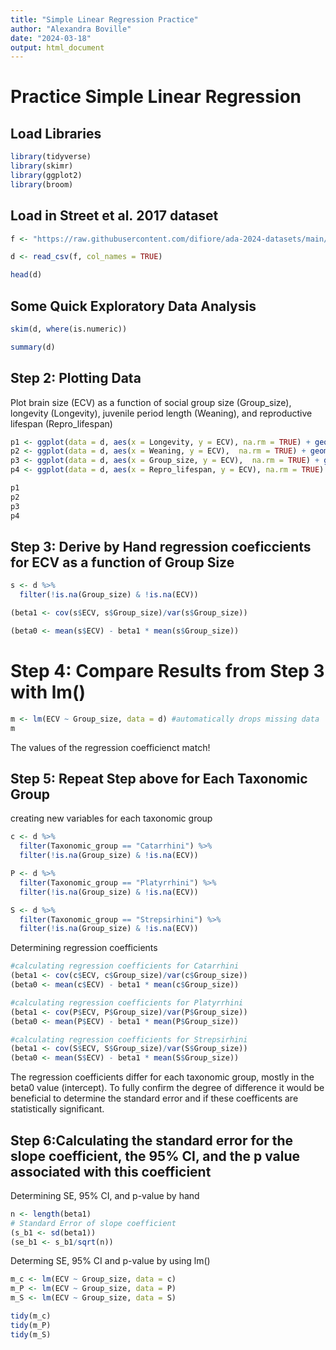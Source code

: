 ```yaml
---
title: "Simple Linear Regression Practice"
author: "Alexandra Boville"
date: "2024-03-18"
output: html_document
---
```


# Practice Simple Linear Regression 


## Load Libraries
```r
library(tidyverse)
library(skimr)
library(ggplot2)
library(broom)
```


## Load in Street et al. 2017 dataset
```r
f <- "https://raw.githubusercontent.com/difiore/ada-2024-datasets/main/Street_et_al_2017.csv"

d <- read_csv(f, col_names = TRUE)

head(d)
```

## Some Quick Exploratory Data Analysis
```r
skim(d, where(is.numeric))

summary(d)
```

## Step 2: Plotting Data
Plot brain size (ECV) as a function of social group size (Group_size), longevity (Longevity), juvenile period length (Weaning), and reproductive lifespan (Repro_lifespan)
```r
p1 <- ggplot(data = d, aes(x = Longevity, y = ECV), na.rm = TRUE) + geom_point()
p2 <- ggplot(data = d, aes(x = Weaning, y = ECV),  na.rm = TRUE) + geom_point()
p3 <- ggplot(data = d, aes(x = Group_size, y = ECV),  na.rm = TRUE) + geom_point()
p4 <- ggplot(data = d, aes(x = Repro_lifespan, y = ECV), na.rm = TRUE) + geom_point()

p1
p2
p3 
p4
```
## Step 3: Derive by Hand regression coeficcients for ECV as a function of Group Size 
```r
s <- d %>% 
  filter(!is.na(Group_size) & !is.na(ECV))

(beta1 <- cov(s$ECV, s$Group_size)/var(s$Group_size))

(beta0 <- mean(s$ECV) - beta1 * mean(s$Group_size))
```

# Step 4: Compare Results from Step 3 with lm()

```r
m <- lm(ECV ~ Group_size, data = d) #automatically drops missing data
m
```
The values of the regression coefficienct match! 

## Step 5: Repeat Step above for Each Taxonomic Group

creating new variables for each taxonomic group
```r
c <- d %>% 
  filter(Taxonomic_group == "Catarrhini") %>% 
  filter(!is.na(Group_size) & !is.na(ECV))

P <- d %>% 
  filter(Taxonomic_group == "Platyrrhini") %>% 
  filter(!is.na(Group_size) & !is.na(ECV))

S <- d %>% 
  filter(Taxonomic_group == "Strepsirhini") %>% 
  filter(!is.na(Group_size) & !is.na(ECV))
```

Determining regression coefficients 
```r
#calculating regression coefficients for Catarrhini
(beta1 <- cov(c$ECV, c$Group_size)/var(c$Group_size))
(beta0 <- mean(c$ECV) - beta1 * mean(c$Group_size))

#calculating regression coefficients for Platyrrhini
(beta1 <- cov(P$ECV, P$Group_size)/var(P$Group_size))
(beta0 <- mean(P$ECV) - beta1 * mean(P$Group_size))

#calculating regression coefficients for Strepsirhini
(beta1 <- cov(S$ECV, S$Group_size)/var(S$Group_size))
(beta0 <- mean(S$ECV) - beta1 * mean(S$Group_size))
```
The regression coefficients differ for each taxonomic group, mostly in the beta0 value (intercept). To fully confirm the degree of difference it would be beneficial to determine the standard error and if these coefficents are statistically significant. 

## Step 6:Calculating the standard error for the slope coefficient, the 95% CI, and the p value associated with this coefficient 
Determining SE, 95% CI, and p-value by hand
```r
n <- length(beta1)
# Standard Error of slope coefficient
(s_b1 <- sd(beta1))
(se_b1 <- s_b1/sqrt(n))

```

Determing SE, 95% CI and p-value by using lm()
```r
m_c <- lm(ECV ~ Group_size, data = c) 
m_P <- lm(ECV ~ Group_size, data = P) 
m_S <- lm(ECV ~ Group_size, data = S) 

tidy(m_c)
tidy(m_P)
tidy(m_S)
```




